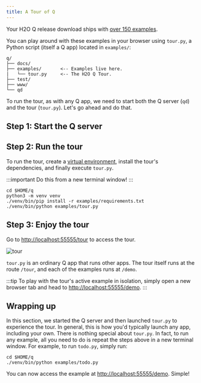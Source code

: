 ```yaml
---
title: A Tour of Q
---
```


Your H2O Q release download ships with [over 150 examples](/gallery).

You can play around with these examples in your browser using `tour.py`, a Python script (itself a Q app) located in `examples/`:

```none title="Contents of $HOME/q"
q/
├── docs/
├── examples/       <-- Examples live here.
|   └── tour.py     <-- The H2O Q Tour.
├── test/
├── www/
└── qd
```

To run the tour, as with any Q app, we need to start both the Q server (`qd`) and the tour (`tour.py`). Let's go ahead and do that.

## Step 1: Start the Q server

<StartQ/>

## Step 2: Run the tour

To run the tour, create a [virtual environment](https://docs.python.org/3/tutorial/venv.html), install the tour's dependencies, and finally execute `tour.py`.

:::important
Do this from a new terminal window!
:::

```shell
cd $HOME/q
python3 -m venv venv
./venv/bin/pip install -r examples/requirements.txt
./venv/bin/python examples/tour.py
```

## Step 3: Enjoy the tour

Go to [http://localhost:55555/tour](http://localhost:55555/tour) to access the tour.

<p><img alt="tour" src={useBaseUrl('assets/docs/tour__tour.png')} /></p>

`tour.py` is an ordinary Q app that runs other apps. The tour itself runs at the route `/tour`, and each of the examples runs at `/demo`.

:::tip
To play with the tour's active example in isolation, simply open a new browser tab and head to [http://localhost:55555/demo](http://localhost:55555/demo).
:::

## Wrapping up

In this section, we started the Q server and then launched `tour.py` to experience the tour. In general, this is how you'd typically launch any app, including your own. There is nothing special about `tour.py`. In fact, to run any example, all you need to do is repeat the steps above in a new terminal window. For example, to run `todo.py`, simply run:

```shell
cd $HOME/q
./venv/bin/python examples/todo.py
```

You can now access the example at [http://localhost:55555/demo](http://localhost:55555/demo). Simple!

